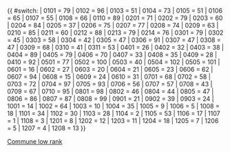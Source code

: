 {{ #switch: {{{LAU2}}}
|	0101	=	79	 <!-- Dippach -->
|	0102	=	96	 <!-- Garnich -->
|	0103	=	51	 <!-- Habscht -->
|	0104	=	73	 <!-- Käerjeng -->
|	0105	=	51	 <!-- Kehlen -->
|	0106	=	65	 <!-- Koerich -->
|	0107	=	55	 <!-- Kopstal -->
|	0108	=	66	 <!-- Mamer -->
|	0110	=	89	 <!-- Steinfort -->
|	0201	=	71	 <!-- Bettembourg -->
|	0202	=	79	 <!-- Differdange -->
|	0203	=	60	 <!-- Dudelange -->
|	0204	=	84	 <!-- Esch-sur-Alzette -->
|	0205	=	37	 <!-- Frisange -->
|	0206	=	75	 <!-- Kayl -->
|	0207	=	77	 <!-- Leudelange -->
|	0208	=	74	 <!-- Mondercange -->
|	0209	=	63	 <!-- Pétange -->
|	0210	=	85	 <!-- Reckange-sur-Mess -->
|	0211	=	60	 <!-- Roeser -->
|	0212	=	88	 <!-- Rumelange -->
|	0213	=	79	 <!-- Sanem -->
|	0214	=	76	 <!-- Schifflange -->
|	0301	=	79	 <!-- Bertrange -->
|	0302	=	45	 <!-- Contern -->
|	0303	=	58	 <!-- Hesperange -->
|	0304	=	42	 <!-- Luxembourg-Ville -->
|	0305	=	47	 <!-- Niederanven -->
|	0306	=	91	 <!-- Sandweiler -->
|	0307	=	47	 <!-- Schuttrange -->
|	0308	=	47	 <!-- Steinsel -->
|	0309	=	68	 <!-- Strassen -->
|	0310	=	41	 <!-- Walferdange -->
|	0311	=	53	 <!-- Weiler-la-Tour -->
|	0401	=	26	 <!-- Colmar-Berg -->
|	0402	=	32	 <!-- Bissen -->
|	0403	=	38	 <!-- Helperknapp --> 
|	0404	=	89	 <!-- Fischbach -->
|	0405	=	79	 <!-- Heffingen -->
|	0406	=	70	 <!-- Larochette -->
|	0407	=	33	 <!-- Lintgen -->
|	0408	=	35	 <!-- Lorentzweiler -->
|	0409	=	28	 <!-- Mersch -->
|	0410	=	92	 <!-- Nommern -->
|	0501	=	77	 <!-- Clervaux -->
|	0502	=	100	 <!-- Wincrange -->
|	0503	=	40	 <!-- Parc Hosingen -->
|	0504	=	102	 <!-- Troisvierges -->
|	0505	=	101	 <!-- Weiswampach -->
|	0601	=	16	 <!-- Bettendorf -->
|	0602	=	27	 <!-- Bourscheid -->
|	0603	=	20	 <!-- Diekirch -->
|	0604	=	21	 <!-- Erpeldange-sur-Sûre -->
|	0605	=	23	 <!-- Ettelbruck -->
|	0606	=	62	 <!-- Feulen -->
|	0607	=	94	 <!-- Mertzig -->
|	0608	=	15	 <!-- Reisdorf -->
|	0609	=	24	 <!-- Schieren -->
|	0610	=	31	 <!-- Vallée de l'Ernz -->
|	0701	=	68	 <!-- Beckerich -->
|	0702	=	58	 <!-- Preizerdaul -->
|	0703	=	72	 <!-- Ell -->
|	0704	=	97	 <!-- Rambrouch -->
|	0705	=	93	 <!-- Grosbous -->
|	0706	=	56	 <!-- Redange -->
|	0707	=	57	 <!-- Saeul -->
|	0708	=	43	 <!-- Useldange -->
|	0709	=	67	 <!-- Vichten -->
|	0710	=	95	 <!-- Wahl -->
|	0801	=	98	 <!-- Boulaide -->
|	0802	=	46	 <!-- Esch-sur-Sûre -->
|	0804	=	44	 <!-- Goesdorf -->
|	0805	=	47	 <!-- Kiischpelt -->
|	0806	=	86	 <!-- Lac de la Haute-Sûre -->
|	0807	=	87	 <!-- Wiltz -->
|	0808	=	99	 <!-- Winseler -->
|	0901	=	21	 <!-- Tandel -->
|	0902	=	39	 <!-- Putscheid -->
|	0903	=	24	 <!-- Vianden -->
|	1001	=	14	 <!-- Beaufort -->
|	1002	=	64	 <!-- Bech -->
|	1003	=	10	 <!-- Berdorf -->
|	1004	=	35	 <!-- Consdorf -->
|	1005	=	9	 <!-- Echternach -->
|	1006	=	5	 <!-- Rosport-Mompach -->
|	1008	=	18	 <!-- Waldbillig -->
|	1101	=	34	 <!-- Betzdorf -->
|	1102	=	30	 <!-- Biwer -->
|	1103	=	28	 <!-- Flaxweiler -->
|	1104	=	2	 <!-- Grevenmacher -->
|	1105	=	53	 <!-- Junglinster -->
|	1106	=	17	 <!-- Manternach -->
|	1107	=	1	 <!-- Mertert -->
|	1108	=	3	 <!-- Wormeldange -->
|	1201	=	8	 <!-- Bous -->
|	1202	=	12	 <!-- Dalheim -->
|	1203	=	11	 <!-- Lenningen -->
|	1204	=	18	 <!-- Mondorf-les-Bains -->
|	1205	=	7	 <!-- Remich -->
|	1206	=	5	 <!-- Schengen -->
|	1207	=	4	 <!-- Stadtbredimus -->
|	1208	=	13	 <!-- Waldbredimus -->
}}<noinclude>[[Category:使用了分析程序的模板|{{PAGENAME}}]][[Category:Templates for Luxembourg division lookups|Commune low rank]]</noinclude>